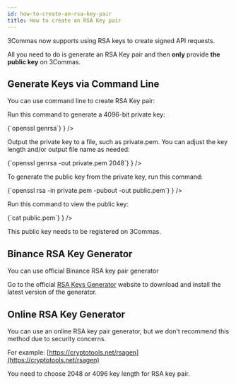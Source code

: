 ```yaml
---
id: how-to-create-an-rsa-key-pair
title: How to create an RSA Key pair
---
```




3Commas now supports using RSA keys to create signed API requests.

All you need to do is generate an RSA Key pair and then **only** provide **the public key** on 3Commas.

## Generate Keys via Command Line

You can use command line to create RSA Key pair:

<Steps>
   <Step 
    title="Generate Private Key" 
    description={
      <>
        <p>Run this command to generate a 4096-bit private key: </p>
        <CodeBlock>
          {`openssl genrsa`}
        </CodeBlock>
      </>
    }
  />
  <Step title="Save Private Key" 
        description= {
        <>
         <p>Output the private key to a file, such as private.pem. You can adjust the key length and/or output file name as needed: 
            </p>
          <CodeBlock>
          {`openssl genrsa -out private.pem 2048`}
          </CodeBlock>
         </>
        }
  />
  <Step title="Generate Public Key" 
        description={
        <>
         <p> To generate the public key from the private key, run this command:</p>
         <CodeBlock>
          {`openssl rsa -in private.pem -pubout -out public.pem`}
          </CodeBlock>
         </>
         }
  />
  <Step title="View Public Key" 
        description={
        <>
         <p> Run this command to view the public key:</p>
         <CodeBlock>
          {`cat public.pem`}
          </CodeBlock>
         </>
         }
  />
</Steps>

This public key needs to be registered on 3Commas.


## Binance RSA Key Generator

You can use official Binance RSA key pair generator

Go to the official [RSA Keys Generator](https://github.com/binance/asymmetric-key-generator/releases) website to download and install the latest version of the generator.


## Online RSA Key Generator

You can use an online RSA key pair generator, but we don't recommend this method due to security concerns.

For example: [https://cryptotools.net/rsagen](https://cryptotools.net/rsagen)

You need to choose 2048 or 4096 key length for RSA key pair.
